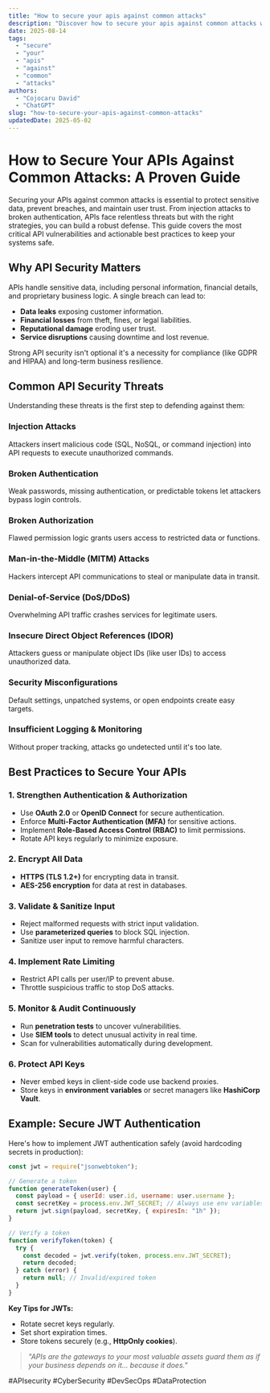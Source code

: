 ```yaml
---
title: "How to secure your apis against common attacks"
description: "Discover how to secure your apis against common attacks with this in-depth guide, providing actionable insights and practical tips to boost your knowledge and results."
date: 2025-08-14
tags:
  - "secure"
  - "your"
  - "apis"
  - "against"
  - "common"
  - "attacks"
authors:
  - "Cojocaru David"
  - "ChatGPT"
slug: "how-to-secure-your-apis-against-common-attacks"
updatedDate: 2025-05-02
---
```


# How to Secure Your APIs Against Common Attacks: A Proven Guide  

Securing your APIs against common attacks is essential to protect sensitive data, prevent breaches, and maintain user trust. From injection attacks to broken authentication, APIs face relentless threats but with the right strategies, you can build a robust defense. This guide covers the most critical API vulnerabilities and actionable best practices to keep your systems safe.  

## Why API Security Matters  

APIs handle sensitive data, including personal information, financial details, and proprietary business logic. A single breach can lead to:  

- **Data leaks** exposing customer information.  
- **Financial losses** from theft, fines, or legal liabilities.  
- **Reputational damage** eroding user trust.  
- **Service disruptions** causing downtime and lost revenue.  

Strong API security isn't optional it's a necessity for compliance (like GDPR and HIPAA) and long-term business resilience.  

## Common API Security Threats  

Understanding these threats is the first step to defending against them:  

### Injection Attacks  
Attackers insert malicious code (SQL, NoSQL, or command injection) into API requests to execute unauthorized commands.  

### Broken Authentication  
Weak passwords, missing authentication, or predictable tokens let attackers bypass login controls.  

### Broken Authorization  
Flawed permission logic grants users access to restricted data or functions.  

### Man-in-the-Middle (MITM) Attacks  
Hackers intercept API communications to steal or manipulate data in transit.  

### Denial-of-Service (DoS/DDoS)  
Overwhelming API traffic crashes services for legitimate users.  

### Insecure Direct Object References (IDOR)  
Attackers guess or manipulate object IDs (like user IDs) to access unauthorized data.  

### Security Misconfigurations  
Default settings, unpatched systems, or open endpoints create easy targets.  

### Insufficient Logging & Monitoring  
Without proper tracking, attacks go undetected until it's too late.  

## Best Practices to Secure Your APIs  

### 1. Strengthen Authentication & Authorization  
- Use **OAuth 2.0** or **OpenID Connect** for secure authentication.  
- Enforce **Multi-Factor Authentication (MFA)** for sensitive actions.  
- Implement **Role-Based Access Control (RBAC)** to limit permissions.  
- Rotate API keys regularly to minimize exposure.  

### 2. Encrypt All Data  
- **HTTPS (TLS 1.2+)** for encrypting data in transit.  
- **AES-256 encryption** for data at rest in databases.  

### 3. Validate & Sanitize Input  
- Reject malformed requests with strict input validation.  
- Use **parameterized queries** to block SQL injection.  
- Sanitize user input to remove harmful characters.  

### 4. Implement Rate Limiting  
- Restrict API calls per user/IP to prevent abuse.  
- Throttle suspicious traffic to stop DoS attacks.  

### 5. Monitor & Audit Continuously  
- Run **penetration tests** to uncover vulnerabilities.  
- Use **SIEM tools** to detect unusual activity in real time.  
- Scan for vulnerabilities automatically during development.  

### 6. Protect API Keys  
- Never embed keys in client-side code use backend proxies.  
- Store keys in **environment variables** or secret managers like **HashiCorp Vault**.  

## Example: Secure JWT Authentication  

Here's how to implement JWT authentication safely (avoid hardcoding secrets in production):  

```javascript
const jwt = require("jsonwebtoken");

// Generate a token  
function generateToken(user) {  
  const payload = { userId: user.id, username: user.username };  
  const secretKey = process.env.JWT_SECRET; // Always use env variables  
  return jwt.sign(payload, secretKey, { expiresIn: "1h" });  
}  

// Verify a token  
function verifyToken(token) {  
  try {  
    const decoded = jwt.verify(token, process.env.JWT_SECRET);  
    return decoded;  
  } catch (error) {  
    return null; // Invalid/expired token  
  }  
}  
```  

**Key Tips for JWTs:**  
- Rotate secret keys regularly.  
- Set short expiration times.  
- Store tokens securely (e.g., **HttpOnly cookies**).  

> _"APIs are the gateways to your most valuable assets guard them as if your business depends on it... because it does."_  

#APIsecurity #CyberSecurity #DevSecOps #DataProtection